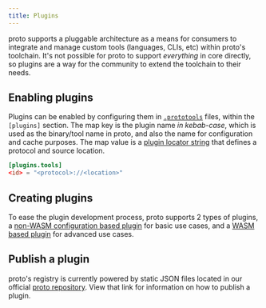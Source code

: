 ```yaml
---
title: Plugins
---
```


proto supports a pluggable architecture as a means for consumers to integrate and manage custom
tools (languages, CLIs, etc) within proto's toolchain. It's not possible for proto to support
_everything_ in core directly, so plugins are a way for the community to extend the toolchain to
their needs.

## Enabling plugins

Plugins can be enabled by configuring them in [`.prototools`](./config#plugins) files, within the
`[plugins]` section. The map key is the plugin name _in kebab-case_, which is used as the
binary/tool name in proto, and also the name for configuration and cache purposes. The map value is
a [plugin locator string](../guides/wasm-plugins#configuring-plugin-locations) that defines a
protocol and source location.

```toml title=".prototools"
[plugins.tools]
<id> = "<protocol>://<location>"
```

## Creating plugins

To ease the plugin development process, proto supports 2 types of plugins, a
[non-WASM configuration based plugin](./non-wasm-plugin) for basic use cases, and a
[WASM based plugin](./wasm-plugin) for advanced use cases.

## Publish a plugin

proto's registry is currently powered by static JSON files located in our official
[proto repository](https://github.com/moonrepo/proto/tree/master/registry). View that link for
information on how to publish a plugin.
